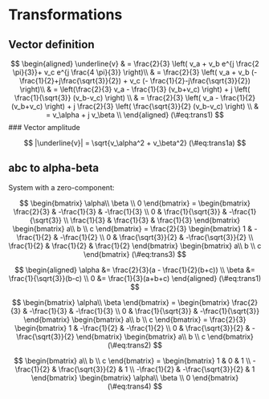 # Transformations


## Vector definition

$$
\begin{aligned}
\underline{v} 
& = \frac{2}{3} \left( v_a + v_b e^{j \frac{2 \pi}{3}}+ v_c e^{j \frac{4 \pi}{3}} \right)\\
& = \frac{2}{3} \left( v_a + v_b (- \frac{1}{2}+j\frac{\sqrt{3}}{2}) + v_c (- \frac{1}{2}-j\frac{\sqrt{3}}{2}) \right)\\
& = \left(\frac{2}{3} v_a - \frac{1}{3}  (v_b+v_c) \right) + j \left( \frac{1}{\sqrt{3}} (v_b-v_c) \right)   \\
& = \frac{2}{3} \left( v_a - \frac{1}{2}  (v_b+v_c) \right) + j \frac{2}{3} \left( \frac{\sqrt{3}}{2} (v_b-v_c) \right)   \\
& = v_\alpha + j v_\beta   \\
\end{aligned}
(\#eq:trans1)
$$
### Vector amplitude

$$
|\underline{v}| = \sqrt{v_\alpha^2 +  v_\beta^2}
(\#eq:trans1a)
$$

## abc to alpha-beta

System with a zero-component:

$$
\begin{bmatrix} \alpha\\ \beta \\ 0 \end{bmatrix}
= \begin{bmatrix} \frac{2}{3} & -\frac{1}{3} & -\frac{1}{3} \\ 0 & \frac{1}{\sqrt{3}} & -\frac{1}{\sqrt{3}} \\ \frac{1}{3} & \frac{1}{3} & \frac{1}{3} \end{bmatrix}
\begin{bmatrix} a\\ b \\ c \end{bmatrix}
= \frac{2}{3} \begin{bmatrix} 1 & -\frac{1}{2} & -\frac{1}{2} \\ 0 & \frac{\sqrt{3}}{2} & -\frac{\sqrt{3}}{2} \\ \frac{1}{2} & \frac{1}{2} & \frac{1}{2} \end{bmatrix}
\begin{bmatrix} a\\ b \\ c \end{bmatrix}
(\#eq:trans3)
$$

$$
\begin{aligned}
\alpha &= \frac{2}{3}(a - \frac{1}{2}(b+c)) \\
\beta &= \frac{1}{\sqrt{3}}(b-c) \\
0 &= \frac{1}{3}(a+b+c)
\end{aligned}
(\#eq:trans1)
$$


$$
\begin{bmatrix} \alpha\\ \beta \end{bmatrix}
= \begin{bmatrix} \frac{2}{3} & -\frac{1}{3} & -\frac{1}{3} \\ 0 & \frac{1}{\sqrt{3}} & -\frac{1}{\sqrt{3}} \end{bmatrix}
\begin{bmatrix} a\\ b \\ c \end{bmatrix}
= \frac{2}{3} \begin{bmatrix} 1 & -\frac{1}{2} & -\frac{1}{2} \\ 0 & \frac{\sqrt{3}}{2} & -\frac{\sqrt{3}}{2} \end{bmatrix}
\begin{bmatrix} a\\ b \\ c \end{bmatrix}
(\#eq:trans2)
$$

$$
\begin{bmatrix} a\\ b \\ c \end{bmatrix}
= \begin{bmatrix} 1 & 0 & 1 \\ -\frac{1}{2} & \frac{\sqrt{3}}{2} & 1 \\ -\frac{1}{2} & -\frac{\sqrt{3}}{2} & 1 \end{bmatrix}
\begin{bmatrix} \alpha\\ \beta \\ 0 \end{bmatrix}
(\#eq:trans4)
$$





